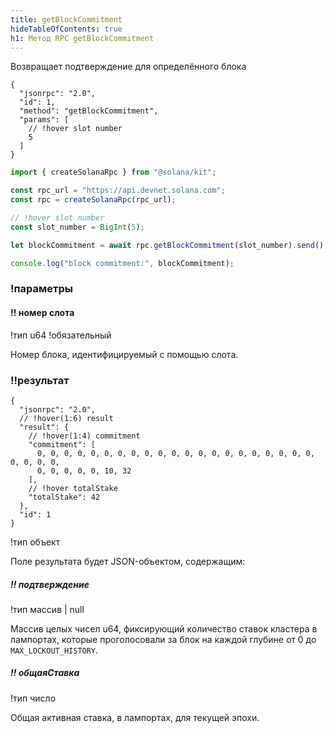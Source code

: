 ```yaml
---
title: getBlockCommitment
hideTableOfContents: true
h1: Метод RPC getBlockCommitment
---
```


Возвращает подтверждение для определённого блока

<APIMethod>

```jsonc !!request curl
{
  "jsonrpc": "2.0",
  "id": 1,
  "method": "getBlockCommitment",
  "params": [
    // !hover slot number
    5
  ]
}
```

```ts !!request title="Kit"
import { createSolanaRpc } from "@solana/kit";

const rpc_url = "https://api.devnet.solana.com";
const rpc = createSolanaRpc(rpc_url);

// !hover slot number
const slot_number = BigInt(5);

let blockCommitment = await rpc.getBlockCommitment(slot_number).send();

console.log("block commitment:", blockCommitment);
```

### !параметры

#### !! номер слота

!тип u64 !обязательный

Номер блока, идентифицируемый с помощью слота.

### !!результат

```jsonc !response
{
  "jsonrpc": "2.0",
  // !hover(1:6) result
  "result": {
    // !hover(1:4) commitment
    "commitment": [
      0, 0, 0, 0, 0, 0, 0, 0, 0, 0, 0, 0, 0, 0, 0, 0, 0, 0, 0, 0, 0, 0, 0, 0, 0,
      0, 0, 0, 0, 0, 10, 32
    ],
    // !hover totalStake
    "totalStake": 42
  },
  "id": 1
}
```

!тип объект

Поле результата будет JSON-объектом, содержащим:

##### !! подтверждение

!тип массив | null

Массив целых чисел u64, фиксирующий количество ставок кластера в лампортах,
которые проголосовали за блок на каждой глубине от 0 до `MAX_LOCKOUT_HISTORY`.

##### !! общаяСтавка

!тип число

Общая активная ставка, в лампортах, для текущей эпохи.

</APIMethod>
